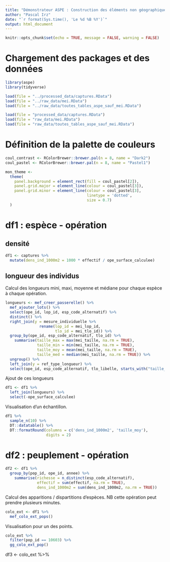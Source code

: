 ---
title: "Démonstrateur ASPE : Construction des éléments non géographiques"
author: "Pascal Irz"
date: "`r format(Sys.time(), 'Le %d %B %Y')`"
output: html_document
---
  
```{r setup, include=FALSE}
knitr::opts_chunk$set(echo = TRUE, message = FALSE, warning = FALSE)
```

# Chargement des packages et des données

```{r}
library(aspe)
library(tidyverse)
```


```{r, echo = FALSE}
load(file = "../processed_data/captures.RData")
load(file = "../raw_data/mei.RData")
load(file = "../raw_data/toutes_tables_aspe_sauf_mei.RData")
```

```{r, eval = FALSE}
load(file = "processed_data/captures.RData")
load(file = "raw_data/mei.RData")
load(file = "raw_data/toutes_tables_aspe_sauf_mei.RData")
```

# Définition de la palette de couleurs

```{r}
coul_contrast <- RColorBrewer::brewer.pal(n = 8, name = "Dark2")
coul_pastel <- RColorBrewer::brewer.pal(n = 8, name = "Pastel1")

mon_theme <-
  theme(
    panel.background = element_rect(fill = coul_pastel[2]),
    panel.grid.major = element_line(colour = coul_pastel[3]),
    panel.grid.minor = element_line(colour = coul_pastel[3],
                                    linetype = 'dotted',
                                    size = 0.7)
  )
```

# df1 : espèce - opération

## densité

```{r}
df1 <- captures %>% 
  mutate(dens_ind_1000m2 = 1000 * effectif / ope_surface_calculee)
```

## longueur des individus

Calcul des longueurs mini, maxi, moyenne et médiane pour chaque espèce à chaque opération. 

```{r}
longueurs <- mef_creer_passerelle() %>% 
  mef_ajouter_lots() %>%
  select(ope_id, lop_id, esp_code_alternatif) %>% 
  distinct() %>% 
  right_join(y = mesure_individuelle %>%
               rename(lop_id = mei_lop_id,
                      tlo_id = mei_tlo_id)) %>% 
  group_by(ope_id, esp_code_alternatif, tlo_id) %>% 
    summarise(taille_max = max(mei_taille, na.rm = TRUE),
              taille_min = min(mei_taille, na.rm = TRUE),
              taille_moy = mean(mei_taille, na.rm = TRUE),
              taille_med = median(mei_taille, na.rm = TRUE)) %>% 
  ungroup() %>% 
  left_join(y = ref_type_longueur) %>% 
  select(ope_id, esp_code_alternatif, tlo_libelle, starts_with("taille_"))
```

Ajout de ces longueurs 

```{r}
df1 <- df1 %>% 
  left_join(longueurs) %>% 
  select(-ope_surface_calculee)
```

Visualisation d'un échantillon.

```{r}
df1 %>%
  sample_n(10) %>%
  DT::datatable() %>%
  DT::formatRound(columns = c('dens_ind_1000m2', 'taille_moy'),
                  digits = 2)
```


# df2 : peuplement - opération

```{r}
df2 <- df1 %>% 
  group_by(pop_id, ope_id, annee) %>% 
    summarise(richesse = n_distinct(esp_code_alternatif),
              effectif = sum(effectif, na.rm = TRUE),
              dens_ind_1000m2 = sum(dens_ind_1000m2, na.rm = TRUE))
```

Calcul des apparitions / dispartitions d'espèces. NB cette opération peut prendre plusieurs minutes.

```{r}
colo_ext <- df1 %>% 
  mef_colo_ext_pops()
```

Visualisation pour un des points.

```{r}
colo_ext %>% 
  filter(pop_id == 10603) %>% 
  gg_colo_ext_pop()
```

df3 <- colo_ext %>% 
  
















<!-- # Description d'ensemble des données -->

<!-- >NB on parle ici des données qui ont été préparées auparavant, donc filtrées, et non de la totalité de ce qui est en base. -->

<!-- ## Carte du nb d'années de données par point -->

<!-- Tableau de données qui sera visualisé avec `mapview`. -->

<!-- ```{r} -->
<!-- nb_ope_par_pop <- captures %>% -->
<!--   group_by(pop_id, annee) %>%  -->
<!--     slice(1) %>%  # une seule opération par an -->
<!--   group_by(pop_id) %>%  -->
<!--     summarise(nb_ope = n_distinct(ope_id)) %>%  -->
<!--   ungroup() %>%  -->
<!--   left_join(y = pop_geo) %>%  -->
<!--   sf::st_as_sf() -->
<!-- ``` -->

<!-- ## Evolution temporelle du nb annuel d'opérations -->

<!-- Tableau. -->

<!-- ```{r} -->
<!-- nb_ope_par_an <- captures %>% -->
<!--   group_by(annee) %>%  -->
<!--     summarise(nb_ope_an = n_distinct(ope_id)) %>%  -->
<!--   ungroup() -->
<!-- ``` -->

<!-- Graphique. -->

<!-- ```{r} -->
<!-- g_nb_ope_par_an <- nb_ope_par_an %>%  -->
<!--   ggplot(aes(x = annee, y = nb_ope_an)) + -->
<!--     geom_line() + -->
<!--     labs(x = "", y = "Nb pêches complètes à pied réalisées en réseau") -->

<!-- g_nb_ope_par_an + -->
<!--   mon_theme -->
<!-- ``` -->

<!-- ## Nombre total d'opérations -->

<!-- ```{r} -->
<!-- nb_ope_tot <- nb_ope_par_an %>%  -->
<!--   pull(nb_ope_an) %>%  -->
<!--   sum() -->
<!-- ``` -->

<!-- ## Carte des points échantillonnés chaque année -->

<!-- Tableau -->

<!-- ```{r} -->
<!-- pop_prospectes_chaque_an <- captures %>%  -->
<!--   select(pop_id, pop_libelle, annee) %>%  -->
<!--   distinct() %>%  -->
<!--   left_join(y = pop_geo) %>%  -->
<!--   sf::st_as_sf() -->
<!-- ``` -->

<!-- # Richesse spécifique -->

<!-- ## Nombre total d'espèces piscicoles -->

<!-- Comme il y a des taxons dans la base qui ne sont pas des espèces piscicoles (hybrides, cristacés), il faut restreindre à l'intersection entre les codes présents dans les captures et ceux de la table `traits_poissons` contenue dans la package `{aspe}`. -->

<!-- ```{r} -->
<!-- captures <- captures %>%  -->
<!--   filter(esp_code_alternatif %in% traits_poissons$esp_code_alternatif) %>%  -->
<!--   droplevels() -->
<!-- ``` -->


<!-- ```{r} -->
<!-- nb_sp_tot <- captures %>%  -->
<!--   pull(esp_code_alternatif) %>%  -->
<!--   n_distinct() -->
<!-- ``` -->

<!-- ## Nb d'espèces par bassin par an -->

<!-- ```{r} -->
<!-- # nb_esp_par_rh_par_an <- captures %>%  -->
<!-- #   left_join(y = sh_geo) %>%  -->
<!-- #   group_by(CdSecteurH, annee) %>%  -->
<!-- #     summarise(nb_esp = n_distinct(esp_code_alternatif)) -->
<!-- ``` -->




